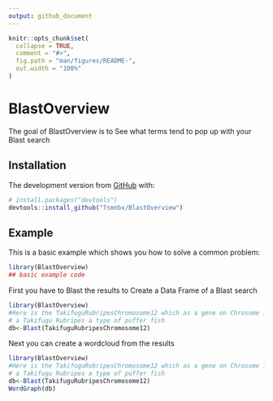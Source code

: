 ```yaml
---
output: github_document
---
```


<!-- README.md is generated from README.Rmd. Please edit that file -->

```r
knitr::opts_chunk$set(
  collapse = TRUE,
  comment = "#>",
  fig.path = "man/figures/README-",
  out.width = "100%"
)
```

# BlastOverview

<!-- badges: start -->
<!-- badges: end -->

The goal of BlastOverview is to See what terms tend to pop up with your Blast search

## Installation

The development version from [GitHub](https://github.com/) with:

``` r
# install.packages("devtools")
devtools::install_github("Tsmnbx/BlastOverview")
```
## Example

This is a basic example which shows you how to solve a common problem:

```r
library(BlastOverview)
## basic example code
```

First you have to Blast the results to Create a Data Frame of a Blast search
```r
library(BlastOverview)
#Here is the TakifuguRubripesChromosome12 which as a gene on Chrosome 12 of
# a Takifugu Rubripes a type of puffer fish
db<-Blast(TakifuguRubripesChromosome12)

```

Next you can create a wordcloud from the results
```r
library(BlastOverview)
#Here is the TakifuguRubripesChromosome12 which as a gene on Chrosome 12 of
# a Takifugu Rubripes a type of puffer fish
db<-Blast(TakifuguRubripesChromosome12)
WordGraph(db)

```

